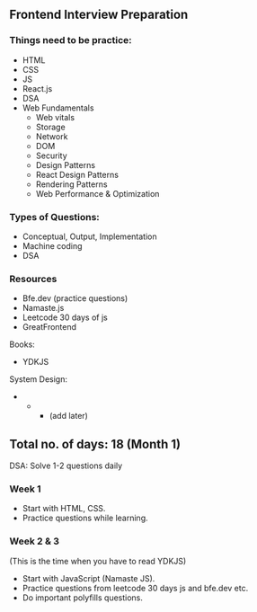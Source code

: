 ## Frontend Interview Preparation

### Things need to be practice:

- HTML
- CSS
- JS
- React.js
- DSA
- Web Fundamentals
  - Web vitals
  - Storage
  - Network
  - DOM
  - Security
  - Design Patterns
  - React Design Patterns
  - Rendering Patterns
  - Web Performance & Optimization

### Types of Questions:

- Conceptual, Output, Implementation
- Machine coding
- DSA

### Resources

- Bfe.dev (practice questions)
- Namaste.js
- Leetcode 30 days of js
- GreatFrontend

Books:

- YDKJS

System Design:

- - - (add later)

## Total no. of days: 18 (Month 1)

DSA: Solve 1-2 questions daily

### Week 1

- Start with HTML, CSS.
- Practice questions while learning.

### Week 2 & 3

(This is the time when you have to read YDKJS)

- Start with JavaScript (Namaste JS).
- Practice questions from leetcode 30 days js and bfe.dev etc.
- Do important polyfills questions.
